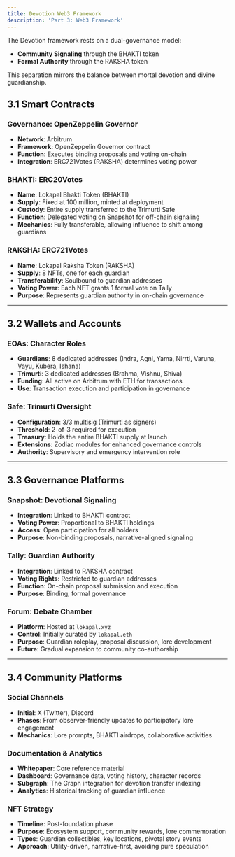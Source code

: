 ```yaml
---
title: Devotion Web3 Framework
description: 'Part 3: Web3 Framework'
---
```


The Devotion framework rests on a dual-governance model:  
- **Community Signaling** through the BHAKTI token  
- **Formal Authority** through the RAKSHA token  

This separation mirrors the balance between mortal devotion and divine guardianship.

## 3.1 Smart Contracts

### Governance: OpenZeppelin Governor
- **Network**: Arbitrum  
- **Framework**: OpenZeppelin Governor contract  
- **Function**: Executes binding proposals and voting on-chain  
- **Integration**: ERC721Votes (RAKSHA) determines voting power  

### BHAKTI: ERC20Votes
- **Name**: Lokapal Bhakti Token (BHAKTI)  
- **Supply**: Fixed at 100 million, minted at deployment  
- **Custody**: Entire supply transferred to the Trimurti Safe  
- **Function**: Delegated voting on Snapshot for off-chain signaling  
- **Mechanics**: Fully transferable, allowing influence to shift among guardians  

### RAKSHA: ERC721Votes
- **Name**: Lokapal Raksha Token (RAKSHA)  
- **Supply**: 8 NFTs, one for each guardian  
- **Transferability**: Soulbound to guardian addresses  
- **Voting Power**: Each NFT grants 1 formal vote on Tally  
- **Purpose**: Represents guardian authority in on-chain governance  

---

## 3.2 Wallets and Accounts

### EOAs: Character Roles
- **Guardians**: 8 dedicated addresses (Indra, Agni, Yama, Nirrti, Varuna, Vayu, Kubera, Ishana)  
- **Trimurti**: 3 dedicated addresses (Brahma, Vishnu, Shiva)  
- **Funding**: All active on Arbitrum with ETH for transactions  
- **Use**: Transaction execution and participation in governance  

### Safe: Trimurti Oversight
- **Configuration**: 3/3 multisig (Trimurti as signers)  
- **Threshold**: 2-of-3 required for execution  
- **Treasury**: Holds the entire BHAKTI supply at launch  
- **Extensions**: Zodiac modules for enhanced governance controls  
- **Authority**: Supervisory and emergency intervention role  

---

## 3.3 Governance Platforms

### Snapshot: Devotional Signaling
- **Integration**: Linked to BHAKTI contract  
- **Voting Power**: Proportional to BHAKTI holdings  
- **Access**: Open participation for all holders  
- **Purpose**: Non-binding proposals, narrative-aligned signaling  

### Tally: Guardian Authority
- **Integration**: Linked to RAKSHA contract  
- **Voting Rights**: Restricted to guardian addresses  
- **Function**: On-chain proposal submission and execution  
- **Purpose**: Binding, formal governance  

### Forum: Debate Chamber
- **Platform**: Hosted at `lokapal.xyz`  
- **Control**: Initially curated by `lokapal.eth`  
- **Purpose**: Guardian roleplay, proposal discussion, lore development  
- **Future**: Gradual expansion to community co-authorship  

---

## 3.4 Community Platforms

### Social Channels
- **Initial**: X (Twitter), Discord  
- **Phases**: From observer-friendly updates to participatory lore engagement  
- **Mechanics**: Lore prompts, BHAKTI airdrops, collaborative activities  

### Documentation & Analytics
- **Whitepaper**: Core reference material  
- **Dashboard**: Governance data, voting history, character records  
- **Subgraph**: The Graph integration for devotion transfer indexing  
- **Analytics**: Historical tracking of guardian influence  

### NFT Strategy
- **Timeline**: Post-foundation phase  
- **Purpose**: Ecosystem support, community rewards, lore commemoration  
- **Types**: Guardian collectibles, key locations, pivotal story events  
- **Approach**: Utility-driven, narrative-first, avoiding pure speculation  

